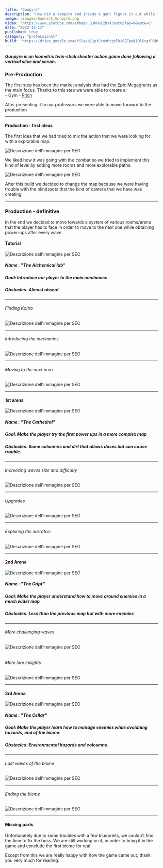 ```yaml
---
title: "Gunpyre"
description: "How did a vampire end inside a gun? figure it out while fighting alongside your human companion"
image: /images/Banner1_Gunpyre.png
video: "https://www.youtube.com/embed/_SJm6Nj2DxA?autoplay=0&mute=0"
date: "2022-11-13"
published: true
category: "professional"
build: "https://drive.google.com/file/d/1qY9h4xMcgvlki0ZTpyKIOlGvgYRShUex/view?usp=drive_link"
---
```


##### Gunpyre is an Isometric twin-stick shooter action game done following a vertical slice and scrum.

### Pre-Production

The first step has been the market analysis that had the Epic Megagrants as the main focus. 
Thanks to this step we were able to create a:  
    - Gym
    - [Pitch](https://docs.google.com/presentation/d/1v2LLS3LenwYsFTRMSHs8DkjZoeKpMo8z/edit?usp=drive_link&ouid=108645303739542320091&rtpof=true&sd=true)

After presenting it to our professors we were able to move forward to the production

--- 

#### Production - first ideas 

The first idea that we had tried to mix the action that we were looking for with a explorable map. 

![Descrizione dell'immagine per SEO](/images/FirstIdea.png "First Idea")

We liked how it was going with the combat so we tried to implement this kind of level by adding more rooms 
and more explorable paths. 

![Descrizione dell'immagine per SEO](/images/SecondIdea.png "Second Idea")

After this build we decided to change the map because we were having trouble with the
blindspots that the kind of camera that we have was creating

---

### Production - definitive

In the end we decided to move towards a system of various rooms/arena that the player has 
to face in order to move to the next one while obtaining power-ups after every wave.

#### Tutorial

![Descrizione dell'immagine per SEO](/images/Tutorial.png "Turorial")

##### Name : "The Alchemical lab"
##### Goal: Introduce our player to the main mechanics 
##### Obstacles: Almost absent 

---
###### Finding Koltro
![Descrizione dell'immagine per SEO](/images/GifTuto1.gif "Finding Koltro")

---
###### Introducing the mechanics
![Descrizione dell'immagine per SEO](/images/GifTuto2.gif "Main mechanics")

--- 
###### Moving to the next area 
![Descrizione dell'immagine per SEO](/images/GifTuto4.gif "Moving to the next area")

---

#### 1st arena

![Descrizione dell'immagine per SEO](/images/Arena1.png "The Cathedral")

##### Name : "The Cathedral"
##### Goal: Make the player try the first power ups in a more complex map 
##### Obstacles: Some coloumns and dirt that allows dases but can cause trouble.

--- 
###### Increasing waves size and difficulty 
![Descrizione dell'immagine per SEO](/images/GifArena1_1.gif "Fighting waves")

---
###### Upgrades
![Descrizione dell'immagine per SEO](/images/Arena1_2.gif "Choosing the upgrade")

---
###### Exploring the narrative 
![Descrizione dell'immagine per SEO](/images/Arena1_4.gif "Narrative spots")

---

#### 2nd Arena 

![Descrizione dell'immagine per SEO](/images/Arena2.png "The Cript")

##### Name : "The Cript"
##### Goal: Make the player understand how to move around enemies in a much wider map 
##### Obstacles: Less than the previous map but with more enemies

---
###### More challenging waves 
![Descrizione dell'immagine per SEO](/images/Arena2_1.gif "Bigger waves")

---
###### More lore insights 
![Descrizione dell'immagine per SEO](/images/Arena2_3.gif "Narrative spot")

---

#### 3rd Arena

![Descrizione dell'immagine per SEO](/images/Arena3.png "The Cellar")

##### Name : "The Cellar"
##### Goal: Make the player learn how to manage enemies while avoidning hazards, end of the biome. 
##### Obstacles: Environmental hazards and coloumns. 

--- 
###### Last waves of the biome 
![Descrizione dell'immagine per SEO](/images/Arena3_1.gif "Fighting gets more challenging")

---
###### Ending the biome 
![Descrizione dell'immagine per SEO](/images/Arena3_3.gif "End of the biome")

---

#### Missing parts

Unfortunately due to some troubles with a few blueprints, we couldn't find the time to fix the boss. 
We are still working on it, in order to bring it in the game and conclude the first biome for real. 

Except from this we are really happy with how the game came out, 
thank you very much for reading. 
